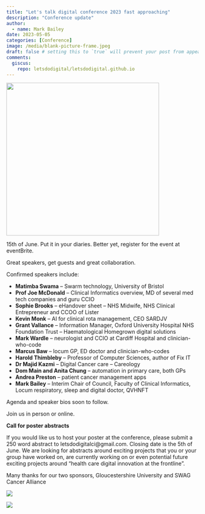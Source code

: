 ```yaml
---
title: "Let's talk digital conference 2023 fast approaching"
description: "Conference update"
author:
  - name: Mark Bailey
date: 2023-05-05
categories: [Conference]
image: /media/blank-picture-frame.jpeg
draft: false # setting this to `true` will prevent your post from appearing on your listing page until you're ready!
comments:
  giscus: 
    repo: letsdodigital/letsdodigital.github.io
---
```


![](/media/blank-picture-frame.jpeg){height=400px fig-align="center" fig-alt="Blank picture frame held up by someone behind the frame"}

15th of June. Put it in your diaries. Better yet, register for the event at eventBrite.

Great speakers, get guests and great collaboration.

Confirmed speakers include:

* **Matimba Swama** – Swarm technology, University of Bristol
* **Prof Joe McDonald** – Clinical Informatics overview, MD of several med tech companies and guru CCIO
* **Sophie Brooks** – eHandover sheet –  NHS Midwife, NHS Clinical Entrepreneur and CCOO of Lister 
* **Kevin Monk** – AI for clinical rota management, CEO SARDJV
* **Grant Vallance** – Information Manager, Oxford University Hospital NHS Foundation Trust – Haematological Homegrown digital solutions
* **Mark Wardle** – neurologist and CCIO at Cardiff Hospital and clinician-who-code
* **Marcus Baw** – locum GP, ED doctor and clinician-who-codes
* **Harold Thimbleby** – Professor of Computer Sciences, author of Fix IT
* **Dr Majid Kazmi** –  Digital Cancer care – Careology
* **Dom Main and Anita Chung** – automation in primary care, both GPs
* **Andrea Preston** – patient cancer management apps
* **Mark Bailey** – Interim Chair of Council, Faculty of Clinical Informatics, Locum respiratory, sleep and digital doctor, QVHNFT

Agenda and speaker bios soon to follow.

Join us in person or online.

**Call for poster abstracts**

If you would like us to host your poster at the conference, please submit a 250 word abstract to letsdodigitalci@gmail.com. Closing date is the 5th of June. We are looking for abstracts around exciting projects that you or your group have worked on, are currently working on or even potential future exciting projects around “health care digital innovation at the frontline”.

Many thanks for our two sponsors, Gloucestershire University and SWAG Cancer Alliance



::: {layout-ncol=2}

![](/media/gloucestershire-university-logo.png){ fig-align="center" fig-alt="Gloucestershire University Logo with up arrow and name all in bold"}

![](/media/swag-logo.png){ fig-align="center" fig-alt="Somerset, Wiltshite, Avon and Gloucestershire Cancer Alliance in text, along with NHS logo"}

:::

